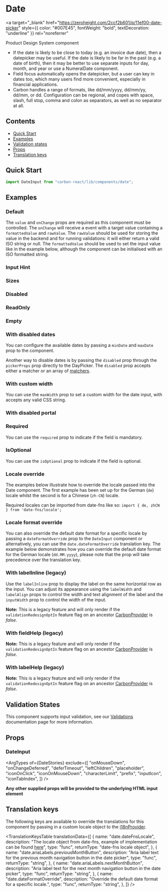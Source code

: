 

<Meta of={DateStories} />

# Date

<a
  target="_blank"
  href="https://zeroheight.com/2ccf2b601/p/11ef00-date-picker"
  style={{ color: "#007E45", fontWeight: "bold", textDecoration: "underline" }}
  rel="noreferrer"
>
  Product Design System component
</a>

- If the date is likely to be close to today (e.g. an invoice due date), then a datepicker may be useful. If the date is likely to be far in the past (e.g. a date of birth), then it may be better to use separate inputs for day, month, and year or use a NumeralDate component.
- Field focus automatically opens the datepicker, but a user can key in dates too, which many users find more convenient, especially in financial applications.
- Carbon handles a range of formats, like dd/mm/yyyy, dd/mm/yy, dd/mm, or dd. Configuration can be regional, and copes with space, slash, full stop, comma and colon as separators, as well as no separator at all.

## Contents

- [Quick Start](#quick-start)
- [Examples](#examples)
- [Validation states](#validation-states)
- [Props](#props)
- [Translation keys](#translation-keys)

## Quick Start

```javascript
import DateInput from "carbon-react/lib/components/date";
```

## Examples

### Default

The `value` and `onChange` props are required as this component must be controlled. The `onChange` will receive a event
with a target value containing a `formattedValue` and `rawValue`. The `rawValue` should be used for storing the value
in the backend and for running validations: it will either return a valid ISO string or null. The `formattedValue` should
be used to set the input value like in the example below, although the component can be initialised with an ISO formatted string.

<Canvas of={DateStories.Default} />

### Input Hint

<Canvas of={DateStories.InputHint} />

### Sizes

<Canvas of={DateStories.Sizes} />

### Disabled

<Canvas of={DateStories.Disabled} />

### ReadOnly

<Canvas of={DateStories.ReadOnly} />

### Empty

<Canvas of={DateStories.Empty} />

### With disabled dates

You can configure the available dates by passing a `minDate` and `maxDate` prop to the component.

<Canvas of={DateStories.DisabledDates} />

Another way to disable dates is by passing the `disabled` prop through the `pickerProps` prop directly to the DayPicker. The `disabled` prop accepts either a matcher or an array of [matchers](https://daypicker.dev/api/type-aliases/Matcher#example).

<Canvas of={DateStories.DisabledDatesUsingPickerProps} />

### With custom width

You can use the `maxWidth` prop to set a custom width for the date input, with accepts any valid CSS string.

<Canvas of={DateStories.WithCustomWidth} />

### With disabled portal

<Canvas of={DateStories.WithDisabledPortal} />

### Required

You can use the `required` prop to indicate if the field is mandatory.

<Canvas of={DateStories.Required} />

### IsOptional

You can use the `isOptional` prop to indicate if the field is optional.

<Canvas of={DateStories.IsOptional} />

### Locale override

The examples below illustrate how to override the locale passed into the Date component. The first example has been set up for
the German (`de`) locale whilst the second is for a Chinese (`zh-CN`) locale. 

Required locales can be imported from date-fns like so: `import { de, zhCN } from 'date-fns/locale';`

<Canvas of={DateStories.LocaleOverrideExampleImplementation} />

### Locale format override

You can also override the default date format for a specific locale by passing a `dateFormatOverride` prop to the `DateInput` component or alternatively, 
you can use the `date.dateFormatOverride` translation key. 
The example below demonstrates how you can override the default date format for the German locale (`dd.MM.yyyy`), please note that the prop will take precedence over the translation key.

<Canvas of={DateStories.LocaleFormatOverrideExampleImplementation} />

### With labelInline (legacy)

Use the `labelInline` prop to display the label on the same horizontal row as the input. You can adjust its appearance using the `labelWidth` and
`labelAlign` props to control the width and text alignment of the label and the `inputWidth` prop to control the width of the input.

**Note:** This is a legacy feature and will only render if the `validationRedesignOptIn` feature flag on an ancestor [CarbonProvider](../?path=/docs/carbon-provider--docs) is *false*.

<Canvas of={DateStories.WithLabelInline} />

### With fieldHelp (legacy)

**Note:** This is a legacy feature and will only render if the `validationRedesignOptIn` feature flag on an ancestor [CarbonProvider](../?path=/docs/carbon-provider--docs) is *false*.

<Canvas of={DateStories.WithFieldHelp} />

### With labelHelp (legacy)

**Note:** This is a legacy feature and will only render if the `validationRedesignOptIn` feature flag on an ancestor [CarbonProvider](../?path=/docs/carbon-provider--docs) is *false*.

<Canvas of={DateStories.WithLabelHelp} />

## Validation States

This component supports input validation, see our [Validations](../?path=/docs/documentation-validations--docs) documentation page for more information.

## Props

### DateInput

<ArgTypes
  of={DateStories}
  exclude={[
    "onMouseDown",
    "onChangeDeferred",
    "deferTimeout",
    "leftChildren",
    "placeholder",
    "iconOnClick",
    "iconOnMouseDown",
    "characterLimit",
    "prefix",
    "inputIcon",
    "iconTabIndex",
  ]}
/>

**Any other supplied props will be provided to the underlying HTML input element**

## Translation keys

The following keys are available to override the translations for this component by passing in a custom locale object to the
[i18nProvider](../?path=/docs/documentation-i18n--docs).

<TranslationKeysTable
  translationData={[
    {
      name: "date.dateFnsLocale",
      description:
        "The locale object from date-fns, example of implementation can be found [here](#locale-override)",
      type: "func",
      returnType: "date-fns locale object",
    },
    {
      name: "date.ariaLabels.previousMonthButton",
      description:
        "Aria label text for the previous month navigation button in the date picker",
      type: "func",
      returnType: "string",
    },
    {
      name: "date.ariaLabels.nextMonthButton",
      description:
        "Aria label text for the next month navigation button in the date picker",
      type: "func",
      returnType: "string",
    },
    {
      name: "date.dateFormatOverride",
      description:
        "Override the default date format for a specific locale.",
      type: "func",
      returnType: "string",
    },
  ]}
/>
